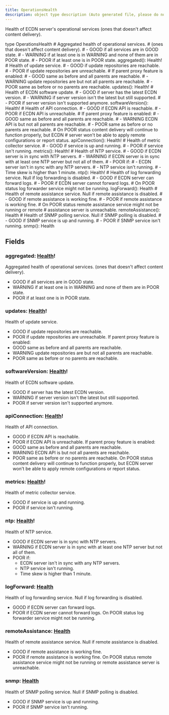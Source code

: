 ```yaml
---
title: OperationsHealth
description: object type description (Auto generated file, please do not modify)
---
```



Health of ECDN server's operational services
(ones that doesn't affect content delivery).

<GQLCodeSnippet>
<GQLLine><GQLKeyword>type</GQLKeyword> OperationsHealth <GQLOpen /></GQLLine>
<GQLLine> </GQLLine>
	<GQLLine><GQLTab /><GQLComment># Aggregated health of operational services.</GQLComment></GQLLine>
	<GQLLine><GQLTab /><GQLComment># (ones that doesn't affect content delivery).</GQLComment></GQLLine>
	<GQLLine><GQLTab /><GQLComment># - GOOD if all services are in GOOD state.</GQLComment></GQLLine>
	<GQLLine><GQLTab /><GQLComment># - WARNING if at least one is in WARNING and none of them are in POOR state.</GQLComment></GQLLine>
	<GQLLine><GQLTab /><GQLComment># - POOR if at least one is in POOR state.</GQLComment></GQLLine>
	<GQLLine><GQLTab /><GQLName>aggregated</GQLName>(): <GQLLink href="/ecdn-api-enums/Health">Health</GQLLink><GQLOperator>!</GQLOperator></GQLLine>
<GQLLine> </GQLLine>
	<GQLLine><GQLTab /><GQLComment># Health of update service.</GQLComment></GQLLine>
	<GQLLine><GQLTab /><GQLComment># - GOOD if update repositories are reachable.</GQLComment></GQLLine>
	<GQLLine><GQLTab /><GQLComment># - POOR if update repositories are unreachable.</GQLComment></GQLLine>
	<GQLLine><GQLTab /><GQLComment># If parent proxy feature is enabled:</GQLComment></GQLLine>
	<GQLLine><GQLTab /><GQLComment># - GOOD same as before and all parents are reachable.</GQLComment></GQLLine>
	<GQLLine><GQLTab /><GQLComment># - WARNING update repositories are but not all parents are reachable.</GQLComment></GQLLine>
	<GQLLine><GQLTab /><GQLComment># - POOR same as before or no parents are reachable.</GQLComment></GQLLine>
	<GQLLine><GQLTab /><GQLName>updates</GQLName>(): <GQLLink href="/ecdn-api-enums/Health">Health</GQLLink><GQLOperator>!</GQLOperator></GQLLine>
<GQLLine> </GQLLine>
	<GQLLine><GQLTab /><GQLComment># Health of ECDN software update.</GQLComment></GQLLine>
	<GQLLine><GQLTab /><GQLComment># - GOOD if server has the latest ECDN version.</GQLComment></GQLLine>
	<GQLLine><GQLTab /><GQLComment># - WARNING if server version isn't the latest but still supported.</GQLComment></GQLLine>
	<GQLLine><GQLTab /><GQLComment># - POOR if server version isn't supported anymore.</GQLComment></GQLLine>
	<GQLLine><GQLTab /><GQLName>softwareVersion</GQLName>(): <GQLLink href="/ecdn-api-enums/Health">Health</GQLLink><GQLOperator>!</GQLOperator></GQLLine>
<GQLLine> </GQLLine>
	<GQLLine><GQLTab /><GQLComment># Health of API connection.</GQLComment></GQLLine>
	<GQLLine><GQLTab /><GQLComment># - GOOD if ECDN API is reachable.</GQLComment></GQLLine>
	<GQLLine><GQLTab /><GQLComment># - POOR if ECDN API is unreachable.</GQLComment></GQLLine>
	<GQLLine><GQLTab /><GQLComment># If parent proxy feature is enabled:</GQLComment></GQLLine>
	<GQLLine><GQLTab /><GQLComment># - GOOD same as before and all parents are reachable.</GQLComment></GQLLine>
	<GQLLine><GQLTab /><GQLComment># - WARNING ECDN API is but not all parents are reachable.</GQLComment></GQLLine>
	<GQLLine><GQLTab /><GQLComment># - POOR same as before or no parents are reachable.</GQLComment></GQLLine>
	<GQLLine><GQLTab /><GQLComment># On POOR status content delivery will continue to function properly, but ECDN</GQLComment></GQLLine>
	<GQLLine><GQLTab /><GQLComment># server won't be able to apply remote configurations or report status.</GQLComment></GQLLine>
	<GQLLine><GQLTab /><GQLName>apiConnection</GQLName>(): <GQLLink href="/ecdn-api-enums/Health">Health</GQLLink><GQLOperator>!</GQLOperator></GQLLine>
<GQLLine> </GQLLine>
	<GQLLine><GQLTab /><GQLComment># Health of metric collector service.</GQLComment></GQLLine>
	<GQLLine><GQLTab /><GQLComment># - GOOD if service is up and running.</GQLComment></GQLLine>
	<GQLLine><GQLTab /><GQLComment># - POOR if service isn't running.</GQLComment></GQLLine>
	<GQLLine><GQLTab /><GQLName>metrics</GQLName>(): <GQLLink href="/ecdn-api-enums/Health">Health</GQLLink><GQLOperator>!</GQLOperator></GQLLine>
<GQLLine> </GQLLine>
	<GQLLine><GQLTab /><GQLComment># Health of NTP service.</GQLComment></GQLLine>
	<GQLLine><GQLTab /><GQLComment># - GOOD if ECDN server is in sync with NTP servers.</GQLComment></GQLLine>
	<GQLLine><GQLTab /><GQLComment># - WARNING if ECDN server is in sync with at least one NTP server but not all of them.</GQLComment></GQLLine>
	<GQLLine><GQLTab /><GQLComment># - POOR if:</GQLComment></GQLLine>
	<GQLLine><GQLTab /><GQLComment>#   - ECDN server isn't in sync with any NTP servers.</GQLComment></GQLLine>
	<GQLLine><GQLTab /><GQLComment>#   - NTP service isn't running.</GQLComment></GQLLine>
	<GQLLine><GQLTab /><GQLComment>#   - Time skew is higher than 1 minute.</GQLComment></GQLLine>
	<GQLLine><GQLTab /><GQLName>ntp</GQLName>(): <GQLLink href="/ecdn-api-enums/Health">Health</GQLLink><GQLOperator>!</GQLOperator></GQLLine>
<GQLLine> </GQLLine>
	<GQLLine><GQLTab /><GQLComment># Health of log forwarding service. Null if log forwarding is disabled.</GQLComment></GQLLine>
	<GQLLine><GQLTab /><GQLComment># - GOOD if ECDN server can forward logs.</GQLComment></GQLLine>
	<GQLLine><GQLTab /><GQLComment># - POOR if ECDN server cannot forward logs.</GQLComment></GQLLine>
	<GQLLine><GQLTab /><GQLComment># On POOR status log forwarder service might not be running.</GQLComment></GQLLine>
	<GQLLine><GQLTab /><GQLName>logForward</GQLName>(): <GQLLink href="/ecdn-api-enums/Health">Health</GQLLink></GQLLine>
<GQLLine> </GQLLine>
	<GQLLine><GQLTab /><GQLComment># Health of remote assistance service. Null if remote assistance is disabled.</GQLComment></GQLLine>
	<GQLLine><GQLTab /><GQLComment># - GOOD if remote assistance is working fine.</GQLComment></GQLLine>
	<GQLLine><GQLTab /><GQLComment># - POOR if remote assistance is working fine.</GQLComment></GQLLine>
	<GQLLine><GQLTab /><GQLComment># On POOR status remote assistance service might not be running or remote</GQLComment></GQLLine>
	<GQLLine><GQLTab /><GQLComment># assistance server is unreachable.</GQLComment></GQLLine>
	<GQLLine><GQLTab /><GQLName>remoteAssistance</GQLName>(): <GQLLink href="/ecdn-api-enums/Health">Health</GQLLink></GQLLine>
<GQLLine> </GQLLine>
	<GQLLine><GQLTab /><GQLComment># Health of SNMP polling service. Null if SNMP polling is disabled.</GQLComment></GQLLine>
	<GQLLine><GQLTab /><GQLComment># - GOOD if SNMP service is up and running.</GQLComment></GQLLine>
	<GQLLine><GQLTab /><GQLComment># - POOR if SNMP service isn't running.</GQLComment></GQLLine>
	<GQLLine><GQLTab /><GQLName>snmp</GQLName>(): <GQLLink href="/ecdn-api-enums/Health">Health</GQLLink></GQLLine>
<GQLLine> </GQLLine>
<GQLLine><GQLClose /></GQLLine>
</GQLCodeSnippet>


## Fields

### aggregated: [Health](/ecdn-api-enums/Health)!
Aggregated health of operational services.
(ones that doesn't affect content delivery).
- GOOD if all services are in GOOD state.
- WARNING if at least one is in WARNING and none of them are in POOR state.
- POOR if at least one is in POOR state.


### updates: [Health](/ecdn-api-enums/Health)!
Health of update service.
- GOOD if update repositories are reachable.
- POOR if update repositories are unreachable.
If parent proxy feature is enabled:
- GOOD same as before and all parents are reachable.
- WARNING update repositories are but not all parents are reachable.
- POOR same as before or no parents are reachable.


### softwareVersion: [Health](/ecdn-api-enums/Health)!
Health of ECDN software update.
- GOOD if server has the latest ECDN version.
- WARNING if server version isn't the latest but still supported.
- POOR if server version isn't supported anymore.


### apiConnection: [Health](/ecdn-api-enums/Health)!
Health of API connection.
- GOOD if ECDN API is reachable.
- POOR if ECDN API is unreachable.
If parent proxy feature is enabled:
- GOOD same as before and all parents are reachable.
- WARNING ECDN API is but not all parents are reachable.
- POOR same as before or no parents are reachable.
On POOR status content delivery will continue to function properly, but ECDN
server won't be able to apply remote configurations or report status.


### metrics: [Health](/ecdn-api-enums/Health)!
Health of metric collector service.
- GOOD if service is up and running.
- POOR if service isn't running.


### ntp: [Health](/ecdn-api-enums/Health)!
Health of NTP service.
- GOOD if ECDN server is in sync with NTP servers.
- WARNING if ECDN server is in sync with at least one NTP server but not all of them.
- POOR if:
  - ECDN server isn't in sync with any NTP servers.
  - NTP service isn't running.
  - Time skew is higher than 1 minute.


### logForward: [Health](/ecdn-api-enums/Health)
Health of log forwarding service. Null if log forwarding is disabled.
- GOOD if ECDN server can forward logs.
- POOR if ECDN server cannot forward logs.
On POOR status log forwarder service might not be running.


### remoteAssistance: [Health](/ecdn-api-enums/Health)
Health of remote assistance service. Null if remote assistance is disabled.
- GOOD if remote assistance is working fine.
- POOR if remote assistance is working fine.
On POOR status remote assistance service might not be running or remote
assistance server is unreachable.


### snmp: [Health](/ecdn-api-enums/Health)
Health of SNMP polling service. Null if SNMP polling is disabled.
- GOOD if SNMP service is up and running.
- POOR if SNMP service isn't running.


